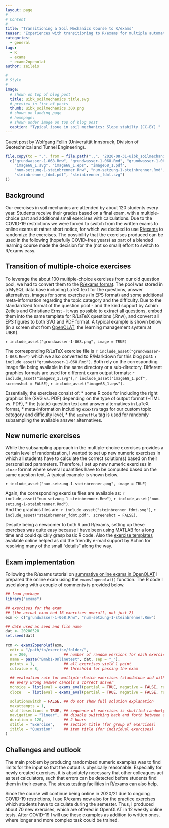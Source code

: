---
layout: page
#
# Content
#
title: "Transitioning a Soil Mechanics Course to R/exams"
teaser: "Experiences with transitioning to R/exams for multiple automated and randomized online exams in a soil mechanics course at Universität Innsbruck (UIBK)."
categories:
  - general
tags:
  - R
  - exams
  - exams2openolat
author: zeileis

#
# Style
#
image:
  # shown on top of blog post
  title: uibk_soilmechanics.title.svg
  # preview in list of posts
  thumb: uibk_soilmechanics.300.png
  # shown on landing page
  # homepage:
  # shown under image on top of blog post
  caption: "Typical issue in soil mechanics: Slope stabilty (CC-BY)."
---

Guest post by [Wolfgang Fellin](https://www.uibk.ac.at/geotechnik/staff/wolfgang_fellin.html) (Universität Innsbruck, Division of Geotechnical and Tunnel Engineering).

```{r assets, echo = FALSE, eval = TRUE, results = "hide", message = FALSE}
file.copy(to = ".", from = file.path("..", "2020-08-31-uibk_soilmechanics",
  c("grundwasser-1-068.Rnw", "grundwasser-1-068.Rmd", "grundwasser-1-068.png",
    "image68_1.svg", "image68_1.eps", "image68_1.pdf",
    "num-setzung-1-steinbrenner.Rnw", "num-setzung-1-steinbrenner.Rmd", "num-setzung-1-steinbrenner.png",
    "steinbrenner_fdmt.pdf", "steinbrenner_fdmt.svg")
))
```

## Background

Our exercises in soil mechanics are attended by about 120 students every year. Students receive their grades based on a final exam, with a multiple-choice part and additional small exercises with calculations. Due to the COVID-19 restrictions we were forced to switch from the written exams to online exams at rather short notice, for which we decided to use [R/exams]({{ site.url }}) to randomize the exercises. The possibility that the exercises produced can be used in the following (hopefully COVID-free years) as part of a blended learning course made the decision for the (not so small) effort to switch to R/exams easy.


## Transition of multiple-choice exercises

To leverage the about 100 multiple-choice exercises from our old question pool, we had to convert them to the [R/exams format]({{ site.url }}/intro/dynamic/). The pool was stored in a MySQL data base including LaTeX text for the questions, answer alternatives, images for some exercises (in EPS format) and some additional meta-information regarding the topic category and the difficulty. Due to the standardized format of the question pool - and the kind support by Achim Zeileis and Christiane Ernst - it was possible to extract all questions, embed them into the same template for R/LaTeX questions (.Rnw), and convert all EPS figures to both SVG and PDF format. A typical example is shown below (in a screen shot from [OpenOLAT](https://www.openolat.com/), the learning management system at UIBK).

`r include_asset("grundwasser-1-068.png", image = TRUE)`

The corresponding R/LaTeX exercise file is `r include_asset("grundwasser-1-068.Rnw")` which we also converted to R/Markdown for this blog post: `r include_asset("grundwasser-1-068.Rmd")`. Both rely on the corresponding image file being available in the same directory or a sub-directory. Different graphics formats are used for different exam output formats: `r include_asset("image68_1.svg")`, `r include_asset("image68_1.pdf", screenshot = FALSE)`, `r include_asset("image68_1.eps")`.

Essentially, the exercises consist of:
* some R code for including the right graphics file (SVG vs. PDF) depending on the type of output format (HTML vs. PDF),
* the (static) question text and answer alternatives in LaTeX format,
* meta-information including `exextra` tags for our custom topic category and difficulty level,
* the `exshuffle` tag is used for randomly subsampling the available answer alternatives.


## New numeric exercises

While the subsampling approach in the multiple-choice exercises provides a certain level of randomization, I wanted to set up new numeric exercises in which all students have to calculate the correct solution(s) based on their personalized parameters. Therefore, I set up new numeric exercises in `cloze` format where several quantities have to be computed based on the same question text. A typical example is shown below.

`r include_asset("num-setzung-1-steinbrenner.png", image = TRUE)`

Again, the corresponding exercise files are available as: `r include_asset("num-setzung-1-steinbrenner.Rnw")`, `r include_asset("num-setzung-1-steinbrenner.Rmd")`.   
And the graphics files are: `r include_asset("steinbrenner_fdmt.svg")`, `r include_asset("steinbrenner_fdmt.pdf", screenshot = FALSE)`.

Despite being a newcomer to both R and R/exams, setting up these exercises was quite easy because I have been using MATLAB for a long time and could quickly grasp basic R code. Also the [exercise templates]({{ site.url }}/templates/) available online helped as did the friendly e-mail support by Achim for resolving many of the small "details" along the way.


## Exam implementation

Following the R/exams tutorial on [summative online exams in OpenOLAT]({{ site.url }}/tutorials/openolat_exam/) I prepared the online exam using the `exams2openolat()` function. The R code I used along with a couple of comments is provided below.

```{r exam, echo = TRUE, eval = FALSE, tidy = FALSE}
## load package
library("exams")

## exercises for the exam
## (the actual exam had 16 exercises overall, not just 2)
exm <- c("grundwasser-1-068.Rnw", "num-setzung-1-steinbrenner.Rnw")

## date used as seed and file name
dat <- 20200528
set.seed(dat)

rxm <- exams2openolat(exm,
  edir = "/path/to/exercise/folder/",
  n = 200,                ## number of random versions for each exercise
  name = paste("BmGb1-Onlinetest", dat, sep = "_"),
  points = 1,             ## all exercises yield 1 point
  cutvalue = 8,           ## threshold for passing the exam
  
  ## evaluation rule for multiple-choice exercises (standalone and within cloze):
  ## every wrong answer cancels a correct answer
  mchoice = list(eval = exams_eval(partial = TRUE, negative = FALSE, rule = "true")),
  cloze   = list(eval = exams_eval(partial = TRUE, negative = FALSE, rule = "true")),

  solutionswitch = FALSE, ## do not show full solution explanation
  maxattempts = 1,
  shufflesections = TRUE, ## sequence of exercises is shuffled randomly
  navigation = "linear",  ## disable switching back and forth between exercises
  duration = 120,         ## 2 hours
  stitle = "Exercise",    ## section title (for group of exercises)
  ititle = "Question"     ## item title (for individual exercises)
)
```


## Challenges and outlook

The main problem by producing randomized numeric examples was to find limits for the input so that the output is physically reasonable. Especially for newly created exercises, it is absolutely necessary that other colleagues act as test calculators, such that errors can be detected before students find them in their exams. The [stress testing]({{ site.url }}/tutorials/stresstest/) facilities in R/exams can also help.

Since the course will continue being online in 2020/21 due to ongoing COVID-19 restrictions, I use R/exams now also for the practice exercises which students have to calculate during the semester. Thus, I produced about 70 new exercises, which are offered in OpenOLAT in 12 weekly online tests. After COVID-19 I will use these examples as addition to written ones, where longer and more complex task could be trained.
